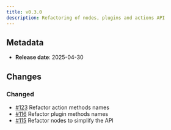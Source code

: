 ```yaml
---
title: v0.3.0
description: Refactoring of nodes, plugins and actions API
---
```


## Metadata

- **Release date**: 2025-04-30

## Changes

### Changed

- [#123](https://github.com/InditexTech/weavejs/issues/123) Refactor action methods names
- [#116](https://github.com/InditexTech/weavejs/issues/116) Refactor plugin methods names
- [#115](https://github.com/InditexTech/weavejs/issues/115) Refactor nodes to simplify the API
